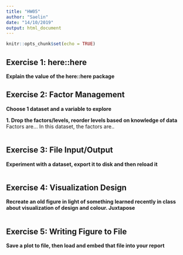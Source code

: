 ```yaml
---
title: "HW05"
author: "Saelin"
date: "14/10/2019"  
output: html_document
---
```

  
```r
knitr::opts_chunk$set(echo = TRUE)
```

## Exercise 1: here::here 
**Explain the value of the here::here package**



## Exercise 2: Factor Management
**Choose 1 dataset and a variable to explore**

**1. Drop the factors/levels, reorder levels based on knowledge of data**
Factors are...
In this dataset, the factors are..
```r

```


## Exercise 3: File Input/Output
**Experiment with a dataset, export it to disk and then reload it**

```r

```


## Exercise 4: Visualization Design 
**Recreate an old figure in light of something learned recently in class about visualization of design and colour. Juxtapose **

```r

```

## Exercise 5: Writing Figure to File
**Save a plot to file, then load and embed that file into your report**

```r

```
